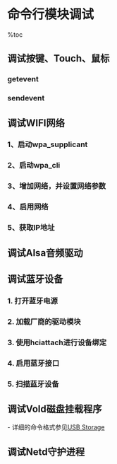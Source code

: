 = 命令行模块调试 =

%toc

== 调试按键、Touch、鼠标 ==
=== getevent ===
{{{class="brush:bash"
# getevent监控当前的事件,鼠标事件,按键事件,拖动滑动等
# 具体的type,code,value的定义可以在源码/frameworks/base/core/java/android/view/KeyEvent.java中找到
# 
$ getevent -h
Usage: getevent [-t] [-n] [-s switchmask] [-S] [-v [mask]] [-p] [-q] [-c count] [-r] [device]
    -t: show time stamps
    -n: don't print newlines
    -s: print switch states for given bits
    -S: print all switch states
    -v: verbosity mask (errs=1, dev=2, name=4, info=8, vers=16, pos. events=32)
    -p: show possible events (errs, dev, name, pos. events)
    -q: quiet (clear verbosity mask)
    -c: print given number of events then exit
    -r: print rate events are received
    
# 显示事件相关的设备名称和状态
#
$ getevent -il
add device 1: /dev/input/event2
  bus:      0018
  vendor    0eaf
  product   1020
  version   0000
  name:     "mg-capacitive"
  location: "I2C"
  id:       ""
  version:  1.0.1
  events:
    KEY (0001): KEY_HOME              KEY_MENU              KEY_BACK              BTN_TOUCH            
    ABS (0003): ABS_MT_SLOT           : value 0, min 0, max 1, fuzz 0, flat 0, resolution 0
                ABS_MT_POSITION_X     : value 0, min 0, max 895, fuzz 0, flat 0, resolution 0
                ABS_MT_POSITION_Y     : value 0, min 0, max 1587, fuzz 0, flat 0, resolution 0
                ABS_MT_TRACKING_ID    : value 0, min 0, max 65535, fuzz 0, flat 0, resolution 0
  input props:
    INPUT_PROP_DIRECT

# 显示Touch事件
# 
$ getevent -lr /dev/input/event2
EV_ABS       ABS_MT_TRACKING_ID   00000043            
EV_ABS       ABS_MT_POSITION_X    000002d0            
EV_ABS       ABS_MT_POSITION_Y    0000039b            
EV_KEY       BTN_TOUCH            DOWN                
EV_SYN       SYN_REPORT           00000000            
EV_ABS       ABS_MT_POSITION_X    000002de            
EV_ABS       ABS_MT_POSITION_Y    000003a7            
EV_SYN       SYN_REPORT           00000000             rate 7
}}}

=== sendevent ===
{{{class="brush:bash"
$ adb shell sendevent [device] [type] [code] [value]

# 发送时间,格式和上面的一样,需要注意的是在getevent中code显示的是十六进制,而sendevent中需要用十进制,例如
# 这个命令就是发送数字4的keydown消息,所以在屏幕上就会一直打印出很多个4(因为没有发送keyup)
$ adb shell sendevent /dev/input/event0 1 5 1   代表按下数字4
$ adb shell sendevent /dev/input/event0 1 229 1 代表按下按下menu键
$ adb shell sendevent /dev/input/event0 1 229 0 代表按下松开menu键

# 发送鼠标事件(Touch)：
# 情况1：在某坐标点上touch
# 如在屏幕的x坐标为40，y坐标为210的点上touch一下，命令如下
$ adb shell sendevent /dev/input/event0 3 0 40
$ adb shell sendevent /dev/input/event0 3 1 210
　　 
$ adb shell sendevent /dev/input/event0 1 330 1     //touch
$ adb shell sendevent /dev/input/event0 0 0 0       //it must have
　　 
$ adb shell sendevent /dev/input/event0 1 330 0     //untouch
$ adb shell sendevent /dev/input/event0 0 0 0       //it must have

# 情况2：模拟滑动轨迹（可下载并采用aPaint软件进行试验）
# 如下例是在aPaint软件上画出一条开始于（100,200），止于（108,200）的水平直线

$ adb shell sendevent /dev/input/event0 3 0 100     //start from point (100,200)
$ adb shell sendevent /dev/input/event0 3 1 200
　　 
$ adb shell sendevent /dev/input/event0 1 330 1     //touch
$ adb shell sendevent /dev/input/event0 0 0 0
　　 
$ adb shell sendevent /dev/input/event0 3 0 101     //step to point (101,200)
$ adb shell sendevent /dev/input/event0 0 0 0

……………………                                            //must list each step, here just skip
$ adb shell sendevent /dev/input/event0 3 0 108     //end point(108,200)
$ adb shell sendevent /dev/input/event0 0 0 0
　　 
$ adb shell sendevent /dev/input/event0 1 330 0     //untouch
$ adb shell sendevent /dev/input/event0 0 0 0
}}}


== 调试WIFI网络 ==
=== 1、启动wpa_supplicant ===
{{{class="brush:bash"
# 以daemon方式启动wpa_supplicat：
# 其中的wlan0为系统内的无线网卡的设备名。配置文件是/etc/wpa_supplicant.conf，
# 其中不包含要连接的无线网络的配置信息。最简单的配置文件只包含一句配置语句即可：
# ctrl_interface=/var/run/wpa_supplicant
$ wpa_supplicant -B -i wlan0 -D wext -c /etc/wpa_supplicant.conf
}}}

=== 2、启动wpa_cli ===
{{{class="brush:bash"
# 如果系统内只有一个无线网卡，则-i wlan0参数可省略。程序启动后，
# 进入交户操作状态，可接受用户的命令输入。下面的命令都是在这个
# 交互操作模式下输入的。
$ wpa_cli -i wlan0
}}}

=== 3、增加网络，并设置网络参数 ===
{{{class="brush:bash"
# 可以先用status命令查讯网络连接状态，应该返回
$ status
wpa_state=DISCONNECTED

# 显示网络接口
$ interface
Available interfaces:
eth0

# 扫描网络
$ scan

# 查看扫描结果
$ scan_results
bssid   / frequency / signal level / flags / ssid
3c:e5:a6:8a:fe:50   2462    -50     [WEP]   ChinaNet-soft
d8:5d:4c:57:bd:4a   2427    -62     [WPS]   otatest

# 添加扫描到的网络，该命令会返回新增加的网络的ID，依次递增
$ add_network

# 查看网络节点的列表
$ list_network
network id / ssid / bssid / flags
0       ChinaNet-soft   any     [CURRENT]
1               any     [DISABLED]

# wyk是无线网络名称，需要加引号
# password代表网络的密码，需要加引号
$ set_network 1 ssid "otatest"
$ set_network 1 psk "password"
}}}

=== 4、启用网络 ===
{{{class="brush:bash"
# 命令执行后，wpa_cli会输出连接的过程信息。如果一切正确，则最后后输出：
# <2>CTRL-EVENT-CONNECTED - Connection to xx:xx:xx:xx:xx:xx completed (reauth) [id=0 id_str=]
$ enable_network 0
}}}

=== 5、获取IP地址 ===
{{{class="brush:bash"
# 退出wpa_cli
$ quit

# 命令获取IP地址。
dhclient wlan0
}}}

== 调试Alsa音频驱动 ==
{{{class="brush:bash"
# 混音调试
$ alsa_amixer -h
Usage: amixer <options> [command]

Available options:
  -h,--help       this help
  -c,--card N     select the card
  -D,--device N   select the device, default 'default'
  -d,--debug      debug mode
  -n,--nocheck    do not perform range checking
  -v,--version    print version of this program
  -q,--quiet      be quiet
  -i,--inactive   show also inactive controls
  -a,--abstract L select abstraction level (none or basic)
  -s,--stdin      Read and execute commands from stdin sequentially

Available commands:
  scontrols       show all mixer simple controls
  scontents       show contents of all mixer simple controls (default command)
  sset sID P      set contents for one mixer simple control
  sget sID        get contents for one mixer simple control
  controls        show all controls for given card
  contents        show contents of all controls for given card
  cset cID P      set control contents for one control
  cget cID        get control contents for one control

# 控制接口
$ alsa_ctl -h
Usage: alsactl <options> command

Available global options:
  -h,--help        this help
  -d,--debug       debug mode
  -v,--version     print version of this program

Available state options:
  -f,--file #      configuration file (default /etc/asound.state)
  -F,--force       try to restore the matching controls as much as possible
                   (default mode)
  -g,--ignore      ignore 'No soundcards found' error
  -P,--pedantic    do not restore mismatching controls (old default)
  -I,--no-init-fallback
                   don't initialize even if restore fails
  -r,--runstate #  save restore and init state to this file (only errors)
                   default settings is 'no file set'
  -R,--remove      remove runstate file at first, otherwise append errors

Available init options:
  -E,--env #=#     set environment variable for init phase (NAME=VALUE)
  -i,--initfile #  main configuation file for init phase (default /system/usr/share/alsa/init/00main)


Available commands:
  store   <card #> save current driver setup for one or each soundcards
                   to configuration file
  restore <card #> load current driver setup for one or each soundcards
                   from configuration file
  init    <card #> initialize driver to a default state
  names   <card #> dump information about all the known present (sub-)devices
                   into configuration file (DEPRECATED)
}}}

== 调试蓝牙设备 ==
=== 1. 打开蓝牙电源 ===
{{{class="brush:bash"
$ echo 1 > /sys/class/rfkill/rfkill0/state
}}}

=== 2. 加载厂商的驱动模块 ===
{{{class="brush:bash"
$ brcm_patchram_plus --patchram /system/etc/firmware/BCM4329_BT.hcd /dev/ s3c2410_serial0
}}}

=== 3. 使用hciattach进行设备绑定 ===
{{{class="brush:bash"
$ hciattach -n /dev/s3c2410_serial0 any &
}}}

=== 4. 启用蓝牙接口 ===
{{{class="brush:bash"
$ hciconfig hci0 up
}}}

=== 5. 扫描蓝牙设备 ===
{{{class="brush:bash"
$ hcitool scan
}}}

== 调试Vold磁盘挂载程序 ==
- 详细的命令格式参见[[USB Storage]]

{{{class="brush:bash"
$ adb shell vdc
Usage: vdc <monitor>|<cmd> [arg1] [arg2...]

# 监控Vold的log信息
$ vdc monitor
[Connected to Vold]
632 Volume removable_sdcard /mnt/sdcard/removable_sdcard bad removal (179:25)
605 Volume removable_sdcard /mnt/sdcard/removable_sdcard state changed from 4 (Mounted) to 5 (Unmounting)

# 模拟MountService向Vold守护进程发送命令
$ adb shell vdc volume mount /mnt/sdcard
}}}

== 调试Netd守护进程 ==
{{{class="brush:bash"
$ adb shell ndc
Usage: ndc <monitor>|<cmd> [arg1] [arg2...]
}}}

